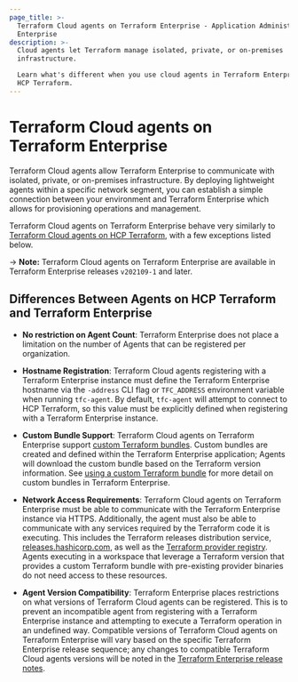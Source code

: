 ```yaml
---
page_title: >-
  Terraform Cloud agents on Terraform Enterprise - Application Administration - Terraform
  Enterprise
description: >-
  Cloud agents let Terraform manage isolated, private, or on-premises
  infrastructure.

  Learn what's different when you use cloud agents in Terraform Enterprise vs.
  HCP Terraform.
---
```


# Terraform Cloud agents on Terraform Enterprise

Terraform Cloud agents allow Terraform Enterprise to communicate with isolated,
private, or on-premises infrastructure. By deploying lightweight agents within a
specific network segment, you can establish a simple connection between your
environment and Terraform Enterprise which allows for provisioning operations and
management.

Terraform Cloud agents on Terraform Enterprise behave very similarly to [Terraform Cloud agents on HCP Terraform](/terraform/cloud-docs/agents),
with a few exceptions listed below.

-> **Note:** Terraform Cloud agents on Terraform Enterprise are available in Terraform Enterprise releases `v202109-1`
and later.

## Differences Between Agents on HCP Terraform and Terraform Enterprise

* **No restriction on Agent Count**: Terraform Enterprise does not
  place a limitation on the number of Agents that can be registered per organization.

* **Hostname Registration**: Terraform Cloud agents registering with a Terraform Enterprise instance
  must define the Terraform Enterprise hostname via the `-address` CLI flag or `TFC_ADDRESS` environment
  variable when running `tfc-agent`. By default, `tfc-agent` will attempt to connect to
  HCP Terraform, so this value must be explicitly defined when registering with a
  Terraform Enterprise instance.

* **Custom Bundle Support**: Terraform Cloud agents on Terraform Enterprise support
  [custom Terraform bundles](https://github.com/hashicorp/terraform/tree/main/tools/terraform-bundle).
  Custom bundles are created and defined within the Terraform Enterprise application; Agents will
  download the custom bundle based on the Terraform version information. See
  [using a custom Terraform bundle](https://support.hashicorp.com/hc/en-us/articles/360016992613-Using-custom-and-community-providers-in-Terraform-Cloud-and-Enterprise)
  for more detail on custom bundles in Terraform Enterprise.

* **Network Access Requirements**: Terraform Cloud agents on Terraform Enterprise must be able to
  communicate with the Terraform Enterprise instance via HTTPS. Additionally, the agent must also be
  able to communicate with any services required by the Terraform code it is executing.
  This includes the Terraform releases distribution service, [releases.hashicorp.com](https://releases.hashicorp.com),
  as well as the [Terraform provider registry](https://registry.terraform.io). Agents
  executing in a workspace that leverage a Terraform version that provides a custom
  Terraform bundle with pre-existing provider binaries do not need access to these resources.

* **Agent Version Compatibility**: Terraform Enterprise places restrictions on what versions of Terraform Cloud agents can be registered. This is to prevent an incompatible agent from registering with a Terraform Enterprise instance and attempting to execute a Terraform operation in an undefined way. Compatible versions of Terraform Cloud agents on Terraform Enterprise will vary based on the specific Terraform Enterprise release sequence; any changes to compatible Terraform Cloud agents versions will be noted in the [Terraform Enterprise release notes](/terraform/enterprise/releases).